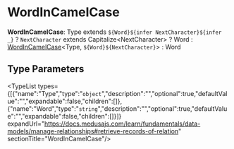 
# WordInCamelCase

 **WordInCamelCase**: Type extends `${Word}${infer NextCharacter}${infer _}` ? `NextCharacter` extends Capitalize&#60;NextCharacter&#62; ? Word : [WordInCamelCase](./page.mdx)&#60;Type, `${Word}${NextCharacter}`&#62; : Word

## Type Parameters

<TypeList types={[{"name":"Type","type":"`object`","description":"","optional":true,"defaultValue":"","expandable":false,"children":[]},{"name":"Word","type":"`string`","description":"","optional":true,"defaultValue":"","expandable":false,"children":[]}]} expandUrl="https://docs.medusajs.com/learn/fundamentals/data-models/manage-relationships#retrieve-records-of-relation" sectionTitle="WordInCamelCase"/>
